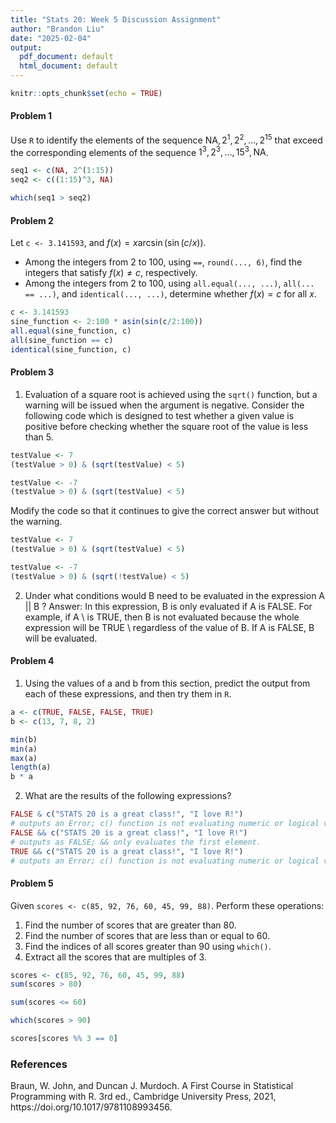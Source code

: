 ```yaml
---
title: "Stats 20: Week 5 Discussion Assignment"
author: "Brandon Liu"
date: "2025-02-04"
output:
  pdf_document: default
  html_document: default
---
```


```r
knitr::opts_chunk$set(echo = TRUE)
```

<!-- ## Concepts
** Logical Vectors

** Boolean algebra

** Logical operations in R

** Logical Indexing for Subsetting -->

#### Problem 1

Use `R` to identify the elements of the sequence $\text{NA}, 2^1, 2^2, \dots, 2^{15}$ that exceed the corresponding elements of the sequence $1^3, 2^3, \dots, 15^3, \text{NA}$.

```r
seq1 <- c(NA, 2^(1:15))
seq2 <- c((1:15)^3, NA)

which(seq1 > seq2)
```

#### Problem 2

Let `c <- 3.141593`, and $f(x) = x\arcsin(\sin(c/x))$.

* Among the integers from 2 to 100, using `==`, `round(..., 6)`, find the integers that satisfy $f(x) \neq c$, respectively.
* Among the integers from 2 to 100, using `all.equal(..., ...)`, `all(... == ...)`, and `identical(..., ...)`, determine whether $f(x) = c$ for all $x$.

```r
c <- 3.141593
sine_function <- 2:100 * asin(sin(c/2:100))
all.equal(sine_function, c)
all(sine_function == c)
identical(sine_function, c)
```

#### Problem 3

(1) Evaluation of a square root is achieved using the `sqrt()` function, but a warning will be issued when the argument is negative. Consider the following code which is designed to test whether a given value is positive before checking whether the square root of the value is less than 5.
```r
testValue <- 7 
(testValue > 0) & (sqrt(testValue) < 5) 

testValue <- -7 
(testValue > 0) & (sqrt(testValue) < 5) 
```
Modify the code so that it continues to give the correct answer but without the warning.

```r
testValue <- 7
(testValue > 0) & (sqrt(testValue) < 5) 

testValue <- -7
(testValue > 0) & (sqrt(!testValue) < 5)
```
(2)
Under what conditions would B need to be evaluated in the expression A || B ?
Answer: In this expression, B is only evaluated if A is FALSE. For example, if A \\ is TRUE, then B is not evaluated because the whole expression will be TRUE \\ regardless of the value of B. If A is FALSE, B will be evaluated.

#### Problem 4

(1) Using the values of a and b from this section, predict the output from each of these expressions, and then try them in `R`.
```r
a <- c(TRUE, FALSE, FALSE, TRUE)
b <- c(13, 7, 8, 2)

min(b) 
min(a) 
max(a) 
length(a) 
b * a
```

(2) What are the results of the following expressions?
```r
FALSE & c("STATS 20 is a great class!", "I love R!") 
# outputs an Error; c() function is not evaluating numeric or logical vectors
FALSE && c("STATS 20 is a great class!", "I love R!")
# outputs as FALSE; && only evaluates the first element.
TRUE && c("STATS 20 is a great class!", "I love R!")
# outputs an Error; c() function is not evaluating numeric or logical vectors
```

#### Problem 5
Given `scores <- c(85, 92, 76, 60, 45, 99, 88)`. Perform these operations:

(1) Find the number of scores that are greater than 80.
(2) Find the number of scores that are less than or equal to 60.
(3) Find the indices of all scores greater than 90 using `which()`.
(4) Extract all the scores that are multiples of 3.

```r
scores <- c(85, 92, 76, 60, 45, 99, 88)
sum(scores > 80)
```
```r
sum(scores <= 60)
```
```r
which(scores > 90)
```
```r
scores[scores %% 3 == 0]
```

### References
Braun, W. John, and Duncan J. Murdoch. A First Course in Statistical Programming with R. 3rd ed., Cambridge University Press, 2021, https://doi.org/10.1017/9781108993456. 